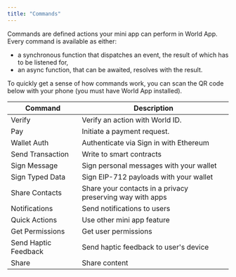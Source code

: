 ```yaml
---
title: "Commands"
---
```



Commands are defined actions your mini app can perform in World App. Every command is available as either:

- a synchronous function that dispatches an event, the result of which has to be listened for,
- an async function, that can be awaited, resolves with the result.

To quickly get a sense of how commands work, you can scan the QR code below with your phone (you must have World App installed).

<div className="flex justify-center my-4">
  <QRCodeGenerator
    hideInput={true}
    hideDetails={true}
    appId="app_dfbe55706a640c82dce839bb0ecae74d"
    baseUrl="https://world.org/mini-app"
  />
</div>

<table>
  <thead>
    <tr>
      <th className="p-2 text-left align-middle">Command</th>
      <th className="p-2 text-left align-middle">Description</th>
    </tr>
  </thead>
  <tbody>
    <tr>
      <td className="flex items-center p-2">Verify</td>
      <td className="p-2 align-middle">Verify an action with World ID.</td>
    </tr>
    <tr>
      <td className="p-2 align-middle">Pay</td>
      <td className="p-2 align-middle">Initiate a payment request.</td>
    </tr>
    <tr>
      <td className="flex items-center p-2">Wallet Auth</td>
      <td className="p-2 align-middle">
        Authenticate via Sign in with Ethereum
      </td>
    </tr>
    <tr>
      <td className="flex items-center p-2">Send Transaction</td>
      <td className="p-2 align-middle">Write to smart contracts</td>
    </tr>
    <tr>
      <td className="flex items-center p-2">Sign Message</td>
      <td className="p-2 align-middle">
        Sign personal messages with your wallet
      </td>
    </tr>
    <tr>
      <td className="flex items-center p-2">Sign Typed Data</td>
      <td className="p-2 align-middle">
        Sign EIP-712 payloads with your wallet
      </td>
    </tr>
    <tr>
      <td className="flex items-center p-2">Share Contacts</td>
      <td className="p-2 align-middle">
        Share your contacts in a privacy preserving way with apps
      </td>
    </tr>
    <tr>
      <td className="flex items-center p-2">Notifications</td>
      <td className="p-2 align-middle">Send notifications to users</td>
    </tr>
    <tr>
      <td className="flex items-center p-2">Quick Actions</td>
      <td className="p-2 align-middle">Use other mini app feature</td>
    </tr>
    <tr>
      <td className="flex items-center p-2">Get Permissions</td>
      <td className="p-2 align-middle">Get user permissions</td>
    </tr>
    <tr>
      <td className="flex items-center p-2">Send Haptic Feedback</td>
      <td className="p-2 align-middle">
        Send haptic feedback to user's device
      </td>
    </tr>
    <tr>
      <td className="flex items-center p-2">Share</td>
      <td className="p-2 align-middle">Share content</td>
    </tr>
  </tbody>
</table>
